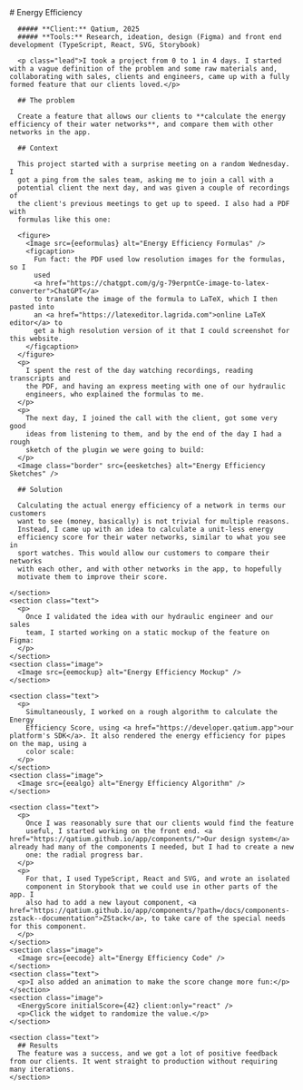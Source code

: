 

<Case title="Energy Efficiency">
  <main>
    <section class="text">
      # Energy Efficiency

      ##### **Client:** Qatium, 2025
      ##### **Tools:** Research, ideation, design (Figma) and front end development (TypeScript, React, SVG, Storybook)

      <p class="lead">I took a project from 0 to 1 in 4 days. I started with a vague definition of the problem and some raw materials and, collaborating with sales, clients and engineers, came up with a fully formed feature that our clients loved.</p>

      ## The problem

      Create a feature that allows our clients to **calculate the energy efficiency of their water networks**, and compare them with other networks in the app.

      ## Context

      This project started with a surprise meeting on a random Wednesday. I
      got a ping from the sales team, asking me to join a call with a
      potential client the next day, and was given a couple of recordings of
      the client's previous meetings to get up to speed. I also had a PDF with
      formulas like this one:

      <figure>
        <Image src={eeformulas} alt="Energy Efficiency Formulas" />
        <figcaption>
          Fun fact: the PDF used low resolution images for the formulas, so I
          used
          <a href="https://chatgpt.com/g/g-79erpntCe-image-to-latex-converter">ChatGPT</a>
          to translate the image of the formula to LaTeX, which I then pasted into
          an <a href="https://latexeditor.lagrida.com">online LaTeX editor</a> to
          get a high resolution version of it that I could screenshot for this website.
        </figcaption>
      </figure>
      <p>
        I spent the rest of the day watching recordings, reading transcripts and
        the PDF, and having an express meeting with one of our hydraulic
        engineers, who explained the formulas to me.
      </p>
      <p>
        The next day, I joined the call with the client, got some very good
        ideas from listening to them, and by the end of the day I had a rough
        sketch of the plugin we were going to build:
      </p>
      <Image class="border" src={eesketches} alt="Energy Efficiency Sketches" />

      ## Solution

      Calculating the actual energy efficiency of a network in terms our customers
      want to see (money, basically) is not trivial for multiple reasons.
      Instead, I came up with an idea to calculate a unit-less energy
      efficiency score for their water networks, similar to what you see in
      sport watches. This would allow our customers to compare their networks
      with each other, and with other networks in the app, to hopefully
      motivate them to improve their score.

    </section>
    <section class="text">
      <p>
        Once I validated the idea with our hydraulic engineer and our sales
        team, I started working on a static mockup of the feature on Figma:
      </p>
    </section>
    <section class="image">
      <Image src={eemockup} alt="Energy Efficiency Mockup" />
    </section>

    <section class="text">
      <p>
        Simultaneously, I worked on a rough algorithm to calculate the Energy
        Efficiency Score, using <a href="https://developer.qatium.app">our platform's SDK</a>. It also rendered the energy efficiency for pipes on the map, using a
        color scale:
      </p>
    </section>
    <section class="image">
      <Image src={eealgo} alt="Energy Efficiency Algorithm" />
    </section>

    <section class="text">
      <p>
        Once I was reasonably sure that our clients would find the feature
        useful, I started working on the front end. <a href="https://qatium.github.io/app/components/">Our design system</a> already had many of the components I needed, but I had to create a new
        one: the radial progress bar.
      </p>
      <p>
        For that, I used TypeScript, React and SVG, and wrote an isolated
        component in Storybook that we could use in other parts of the app. I
        also had to add a new layout component, <a href="https://qatium.github.io/app/components/?path=/docs/components-zstack--documentation">ZStack</a>, to take care of the special needs for this component.
      </p>
    </section>
    <section class="image">
      <Image src={eecode} alt="Energy Efficiency Code" />
    </section>
    <section class="text">
      <p>I also added an animation to make the score change more fun:</p>
    </section>
    <section class="image">
      <EnergyScore initialScore={42} client:only="react" />
      <p>Click the widget to randomize the value.</p>
    </section>

    <section class="text">
      ## Results
      The feature was a success, and we got a lot of positive feedback from our clients. It went straight to production without requiring many iterations.
    </section>
  </main>
</Case>
